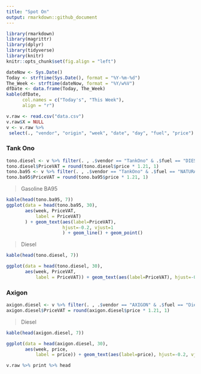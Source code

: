 ```yaml
---
title: "Spot On"
output: rmarkdown::github_document
---
```


```r
library(rmarkdown)
library(magrittr)
library(dplyr)
library(tidyverse)
library(knitr)
knitr::opts_chunk$set(fig.align = "left")
```

```r
dateNow <- Sys.Date()
Today <- strftime(Sys.Date(), format = "%Y-%m-%d")
The_Week <- strftime(dateNow, format = "%Y/w%V")
dfDate <- data.frame(Today, The_Week)
kable(dfDate,
      col.names = c("Today's", "This Week"),
      align = "r")
```


```r
v.raw <- read.csv("data.csv")
v.raw$X = NULL
v <- v.raw %>%
 select(., "vendor", "origin", "week", "date", "day", "fuel", "price")
```

### Tank Ono

```r
tono.diesel <- v %>% filter(. , .$vendor == "TankOno" & .$fuel == "DIESEL")
tono.diesel$PriceVAT = round(tono.diesel$price * 1.21, 1)
tono.ba95 <- v %>% filter(. , .$vendor == "TankOno" & .$fuel == "NATURAL95")
tono.ba95$PriceVAT = round(tono.ba95$price * 1.21, 1)
```

> Gasoline BA95

```r
kable(head(tono.ba95, 7))
ggplot(data = head(tono.ba95, 30),
       aes(week, PriceVAT,
           label = PriceVAT)
       ) + geom_text(aes(label=PriceVAT),
                     hjust=-0.2, vjust=1
                     ) + geom_line() + geom_point()
```

> Diesel

```r
kable(head(tono.diesel, 7))

ggplot(data = head(tono.diesel, 30),
       aes(week, PriceVAT,
           label = PriceVAT)) + geom_text(aes(label=PriceVAT), hjust=-0.2, vjust=1) + geom_line() + geom_point()
```

### Axigon
```r
axigon.diesel <- v %>% filter(. , .$vendor == "AXIGON" & .$fuel == "Diesel")
axigon.diesel$PriceVAT = round(axigon.diesel$price * 1.21, 1)
```

> Diesel

```r
kable(head(axigon.diesel, 7))

ggplot(data = head(axigon.diesel, 30),
       aes(week, price,
           label = price)) + geom_text(aes(label=price), hjust=-0.2, vjust=1) + geom_line() + geom_point()
```
```r
v.raw %>% print %>% head
```
